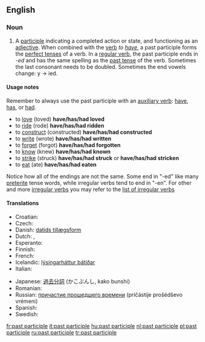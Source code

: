 ==English==

===Noun===
{{en-noun|sg=[[past]] [[participle]]}}

# {{grammar}} A [[participle]] indicating a completed action or state, and functioning as an [[adjective]]. When combined with the [[verb]] ''to [[have]]'', a past participle forms the [[perfect tense]]s of a verb. In a [[regular verb]], the past participle ends in -''ed'' and has the same spelling as the [[past tense]] of the verb. Sometimes the last consonant needs to be doubled. Sometimes the end vowels change: y -> ied.

====Usage notes====
Remember to always use the past participle with an [[auxiliary verb]]: [[have]], [[has]], or [[had]].

*to [[love]] (loved) '''have/has/had loved'''
*to [[ride]] (rode) '''have/has/had ridden'''
*to [[construct]] (constructed) '''have/has/had constructed'''
*to [[write]] (wrote) '''have/has/had written'''
*to [[forget]] (forgot) '''have/has/had forgotten'''
*to [[know]] (knew) '''have/has/had known'''
*to [[strike]] (struck) '''have/has/had struck''' or ''' have/has/had stricken'''
*to [[eat]] (ate) '''have/has/had eaten'''

Notice how all of the endings are not the same. Some end in "-ed" like many [[preterite]] tense words, while irregular verbs tend to end in "-en". For other and more [[irregular verb]]s you may refer to the [[Appendix:Irregular verbs|list of irregular verbs]]

====Translations====
{{trans-top|past participle}}
*Croatian: {{t-|hr|particip perfekta|m}}
* Czech: {{t-|cs|příčestí minulé|n}}
*Danish: [[datids tillægsform]] {{c}}
* Dutch: {{t+|nl|voltooid deelwoord|n}}, {{t+|nl|verleden deelwoord|n}}
* Esperanto: {{t-|eo|participo|xs=Esperanto}}
* Finnish: {{t-|fi|partisiipin perfekti}}
* French: {{t+|fr|participe passé|m}}
* Icelandic: [[lýsingarháttur þátíðar]] {{m}}
* Italian: {{t+|it|participio passato|m}}
{{trans-mid}}
*Japanese: [[過去分詞]] (かこぶんし, kako bunshi)
*Romanian: {{t|ro|participiu trecut|n}}
*Russian: [[причастие прошедшего времени]] (pričástije prošédševo vrémeni) {{n}}
* Spanish: {{t-|es|participio pasado|m}}
* Swedish: {{t-|sv|perfektparticip|n}}
{{trans-bottom}}

[[fr:past participle]]
[[it:past participle]]
[[hu:past participle]]
[[nl:past participle]]
[[pl:past participle]]
[[ru:past participle]]
[[tr:past participle]]